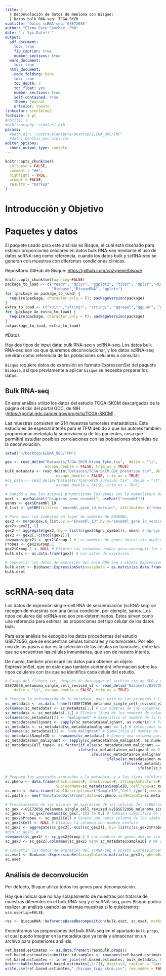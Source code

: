 ```yaml
---
title: |
  | Deconvolución de datos de mealoma con Bisque:
  | Datos bulk RNA-seq: TCGA-SKCM
subtitle: "Datos scRNA-seq: GSE72056"
author: "Elena Eyre Sánchez, PhD"
date: "`r Sys.Date()`"
output:
  pdf_document:
    toc: true
    fig_caption: true
    number_sections: true
  word_document:
    toc: true
  html_document:
    code_folding: hide
    toc: true
    toc_depth: 3
    toc_float: yes
    number_sections: true
    self-contained: true
    theme: journal
    urlcolor: tomato
linkcolor: steelblue2
fontsize: 8 pt
#nocite: |
#bibliography: scholar1.bib
params:
  #path_dir: "/Users/elenaeyre/Desktop/ELENA_UOC/TMF"
  #data: benthic_macroinv.csv
editor_options: 
  chunk_output_type: console
---
```


```r
knitr::opts_chunk$set(
  collapse = FALSE,
  comment = "##",
  highlight = TRUE,
  prompt = FALSE,
  results = "markup"
)
```

# Introducción y Objetivo

# Paquetes y datos

El paquete usado para este análisis es Bisque, el cual está diseñado para estimar proporciones celulares en datos bulk RNA-seq mediante el uso de datos scRNA-seq como referencia, cuando los datos bulk y scRNA-seq se generan con muestras con diferentes condiciones clínicas.

Repositorio GitHub de Bisque: <https://github.com/cozygene/bisque>

```r
knitr::opts_chunk$set(warning=FALSE)
package_to_load <- c("readr", "dplyr", "ggplot2", "tidyr", "dplyr","RColorBrewer", 
                     "Biobase","BisqueRNA", "gplots")
for (package in package_to_load) {
  require(package, character.only = T); packageVersion(package)
}
extra_to_load <- c("knitr","stringr", "stringi", "ggrepel","ggpubr", "ggbreak","reshape2","ggfortify","cowplot","GEOquery","Seurat","data.table","limma","biomaRt")
for (package in extra_to_load) {
  require(package, character.only = T); packageVersion(package)
}
rm(package_to_load, extra_to_load)
```

#Datos

Hay dos tipos de input data: bulk RNA-seq y scRNA-seq. Los datos bulk RNA-seq son los que queremos deconvolucionar, y los datos scRNA-seq servirán como referencia de las poblaciones celulares a consultar.

```Bisque``` requiere datos de expresión en formato ExpressionSet del paquete ```Biobase```, así que previamente a aplicar ```bisque``` se necesita preparar los datos. 

## Bulk RNA-seq

En este análisis utilizo los datos del estudio TCGA-SKCM descargados de la página oficial del portal GDC, de NIH (<https://portal.gdc.cancer.gov/projects/TCGA-SKCM>). 

Las muestras consisten en 214 muestras tumorales metastáticas. Este estudio es de especial interés para el TFM debido a que los autores también proporcionan metadata la supervivencia de los pacientes, cosa que permitirá estudiar posibles correlaciones con las poblaciones obtenidas de la deconvolución.

```r
setwd("~/Desktop/ELENA_UOC/TFM")

gex <- read_delim("Datasets/TCGA-SKCM.htseq_fpkm.tsv",  delim = "\t", 
                  escape_double = FALSE, trim_ws = TRUE)
bulk_metadata <- read_delim("Datasets/TCGA-SKCM.GDC_phenotype.tsv", delim = "\t", 
                       escape_double = FALSE, trim_ws = TRUE)
#os_data <- read_delim("Datasets/TCGA-SKCM.survival.tsv", delim = "\t", 
#                      escape_double = FALSE, trim_ws = TRUE)

# Debido a que los autores proporcionan los genes con la nomeclatura de ENSEMBL, lo convierto a símbolos para que se pueda asociar con los símbolos del scRNA-seq:
mart <- useDataset("hsapiens_gene_ensembl", useMart("ensembl"))
genes <- gex$Ensembl_ID
G_list <- getBM(filters= "ensembl_gene_id_version", attributes= c("ensembl_gene_id_version","hgnc_symbol"),values=genes,mart= mart)

# Para usar los símbolos en lugar de nombres de ENSEMBL:
gex2 <- merge(gex,G_list,by.x="Ensembl_ID",by.y="ensembl_gene_id_version")
gex2<-gex2[,-1]
gex2 <- aggregate(gex2, by = list(c(gex2$hgnc_symbol)), mean) # Agrego los posibles duplicados calculando la media
gex2 <- gex2[,-c(ncol(gex2))]
rownames(gex2) <- gex2$Group.1 # Los nombres de genes únicos sin duplicados sirven para dar nombre a las líneas
Probes <- gex2$Group.1
gex2$Group.1 <- NULL # Elimino las columnas usadas para conseguir los nombres
bulk.mtx <- as.data.frame(gex2) # Los datos de expresión

# Convertir los datos de expresión del bulk RNA-seq a objeto ExpressionSet:
bulk.eset <- Biobase::ExpressionSet(assayData = as.matrix(as.data.frame(bulk.mtx)))
bulk.eset
```
# scRNA-seq data

Los datos de expresión single-cell RNA de secuenciación (scRNA-seq) se recogen de muestras con una única condición, por ejemplo, sanos. Los tipos celulares del scRNA-seq son pre-determinados. Estos sirven como una referencia para estimar las proporciones del tipo celular de los datos bulk.

Para este análisis he escogido los datos procedentes del estudio GSE72056, que se encuentran células tumorales y no tumorales. Por ello, uno de los pasos a dar es la selección de las células no tumorales, entre las que se encuentran las células inmunitarias, que son de nuestro interés.

De nuevo, también procesaré los datos para obtener un objeto ExpressionSet, que en este caso también contendrá información sobre los tipos celulares con los que se identifica cada célula del estudio.

```r
# Carga del fichero txt, después de descargar el archivo zip de GEO y despemaquetarlo:
GSE72056_melanoma_single_cell_revised_v2 <- read_delim("Datasets/GSE72056_melanoma_single_cell_revised_v2.txt", 
    delim = "\t", escape_double = FALSE, trim_ws = TRUE)

# Proceso la información de la metadata, pues está en las primeras 3 líneas, con nombres de columnas muy largos, y las células estan identificadas con números:
sc_metadata <- as.data.frame(t(GSE72056_melanoma_single_cell_revised_v2[1:3,]))
colnames(sc_metadata) <- sc_metadata[1,] # Los nombres de las columnas estan en la primera línea
sc_metadata <- sc_metadata[-1,] # Elimino línea de los nombres de columnas
colnames(sc_metadata)[2] <- "malignant" # Simplifico el nombre de la columna
sc_metadata$malignant <- sapply(sc_metadata$malignant, as.numeric) # Para poder seleccionar el valor que deseo
sc_metadata <- sc_metadata[sc_metadata$malignant == 1,] # Selecciono sólo las células no tumorales
colnames(sc_metadata)[3] <- "non_malignant" # Simplifico el nombre de la columna
sc_metadata$SampleID <- rownames(sc_metadata) # Genero una columna para identificar las células en el objeto ExpressionSet
sc_metadata$non_malignant <- sapply(sc_metadata$non_malignant, as.numeric) # Para poder convertir los nombres más sencillamente a carácteres
sc_metadata$Cell_type<- as.factor(if_else(sc_metadata$non_malignant == 1, "T_cell", 
                                 ifelse(sc_metadata$non_malignant == 2, "B_cell",
                                       ifelse(sc_metadata$non_malignant == 3, "Macrophage",
                                              ifelse(sc_metadata$non_malignant == 4, "Endo_cell", 
                                                     ifelse(sc_metadata$non_malignant == 5, "CAF", 
                                                            ifelse(sc_metadata$non_malignant == 6, "NK", "Other_cells"))))))) # Los tipos celulares a analizar

# Preparo los apartados asociados a la metadata, y a los tipos celulares que bisque necesita saber, que irán en el objeto ExpressionSet:
sc.pheno <- data.frame(check.names=F, check.rows=F, stringsAsFactors=F, row.names=sc_metadata$SampleID, 
                       SubjectName=sc_metadata$SampleID, cellType=sc_metadata$Cell_type) # Phenodata para saber qué tipos celulares usar
sc.meta <- data.frame(labelDescription=c("SampleID","Cell_type"),row.names=c("SampleID","Cell_type")) # Metadata para identificar las columnas
sc.pdata <- new("AnnotatedDataFrame",data=sc.pheno,varMetadata=sc.meta) # Este parámetro contiene ambos e irá en el objeto ExpressionSet

# Procesamiento de los niveles de expresión de las células del scRNA-seq, que irán en el objeto ExpressionSet:
sc_gex <-GSE72056_melanoma_single_cell_revised_v2[GSE72056_melanoma_single_cell_revised_v2$Cell %in% rownames(gex2),] # Selecciono los genes que también tengo en el bulk RNA-seq para simplificar y acelerar el análisis
sc_gex2 <- sc_gex[rowSums(sc_gex[,-1]) != 0,] # También simplifico el análisis eliminando los genes que no tengan expresión en las células seleccionadas del scRNA-seq
sc_gex2$Probes <- sc_gex2$Cell # Genero una nueva columna de los símbolos de los genes para que no sea confuso
sc_gex2$Cell <- NULL # Elimino la columna con nombre confuso
sc_gex2 <- aggregate(sc_gex2[,-ncol(sc_gex2)], by= list(c(sc_gex2$Probes)), mean) # Agrego los posibles duplicados calculando la media
#dim(sc_gex2) # 
rownames(sc_gex2) <- sc_gex2$Group.1 # Los nombres de genes únicos sin duplicados sirven para dar nombre a las líneas
sc_gex3 <- sc_gex2[,colnames(sc_gex2) %in% sc_metadata$SampleID] # Me quedo con las columnas que aparecerán en el objeto ExpressionSet

# Convertir los datos de expresión del scRNA-seq a objeto ExpressionSet:
sc.eset <- Biobase::ExpressionSet(assayData=as.matrix(sc_gex3), phenoData=sc.pdata)
sc.eset
```

## Análisis de deconvolución

Por defecto, Bisque utiliza todos los genes para decomposición. 

Hay que indicar que no hay solapamiento de muestras por tratarse de muestras diferentes en el bulk RNA-seq y el scRNA-seq, pues Bisque podría realizar un análisis usando las mismas muestras si lo quisiéramos: ```use.overlap=FALSE```.

```r
res <- BisqueRNA::ReferenceBasedDecomposition(bulk.eset, sc.eset, markers=NULL, use.overlap=FALSE)
```

Encontramos las proporciones del bulk RNA-seq en el apartado ```bulk.props```, el qual puedo integrar en la metadata que ya tenía y almacenar en un archivo para posteriores análisis.

```r
ref.based.estimates <- as.data.frame(t(res$bulk.props))
ref.based.estimates$submitter_id.samples <- rownames(ref.based.estimates)
ref.based.estimates <- inner_join(ref.based.estimates, bulk_metadata, by = "submitter_id.samples")
knitr::kable(head(ref.based.estimates[,1:7]), digits=2, caption = "Sección de las primeras muestras como ejemplo del resultado")
write.csv(ref.based.estimates,"./bisque_tcga_skcm.csv", row.names = FALSE)
```

